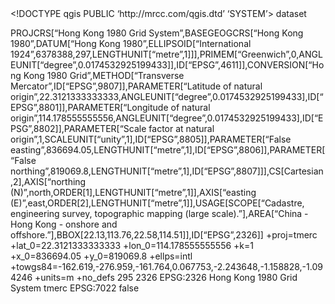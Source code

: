 <!DOCTYPE qgis PUBLIC 'http://mrcc.com/qgis.dtd' 'SYSTEM'>
<qgis version="3.38.1-Grenoble">
  <identifier></identifier>
  <parentidentifier></parentidentifier>
  <language></language>
  <type>dataset</type>
  <title></title>
  <abstract></abstract>
  <links/>
  <dates/>
  <fees></fees>
  <encoding></encoding>
  <crs>
    <spatialrefsys nativeFormat="Wkt">
      <wkt>PROJCRS["Hong Kong 1980 Grid System",BASEGEOGCRS["Hong Kong 1980",DATUM["Hong Kong 1980",ELLIPSOID["International 1924",6378388,297,LENGTHUNIT["metre",1]]],PRIMEM["Greenwich",0,ANGLEUNIT["degree",0.0174532925199433]],ID["EPSG",4611]],CONVERSION["Hong Kong 1980 Grid",METHOD["Transverse Mercator",ID["EPSG",9807]],PARAMETER["Latitude of natural origin",22.3121333333333,ANGLEUNIT["degree",0.0174532925199433],ID["EPSG",8801]],PARAMETER["Longitude of natural origin",114.178555555556,ANGLEUNIT["degree",0.0174532925199433],ID["EPSG",8802]],PARAMETER["Scale factor at natural origin",1,SCALEUNIT["unity",1],ID["EPSG",8805]],PARAMETER["False easting",836694.05,LENGTHUNIT["metre",1],ID["EPSG",8806]],PARAMETER["False northing",819069.8,LENGTHUNIT["metre",1],ID["EPSG",8807]]],CS[Cartesian,2],AXIS["northing (N)",north,ORDER[1],LENGTHUNIT["metre",1]],AXIS["easting (E)",east,ORDER[2],LENGTHUNIT["metre",1]],USAGE[SCOPE["Cadastre, engineering survey, topographic mapping (large scale)."],AREA["China - Hong Kong - onshore and offshore."],BBOX[22.13,113.76,22.58,114.51]],ID["EPSG",2326]]</wkt>
      <proj4>+proj=tmerc +lat_0=22.3121333333333 +lon_0=114.178555555556 +k=1 +x_0=836694.05 +y_0=819069.8 +ellps=intl +towgs84=-162.619,-276.959,-161.764,0.067753,-2.243648,-1.158828,-1.094246 +units=m +no_defs</proj4>
      <srsid>295</srsid>
      <srid>2326</srid>
      <authid>EPSG:2326</authid>
      <description>Hong Kong 1980 Grid System</description>
      <projectionacronym>tmerc</projectionacronym>
      <ellipsoidacronym>EPSG:7022</ellipsoidacronym>
      <geographicflag>false</geographicflag>
    </spatialrefsys>
  </crs>
  <extent/>
</qgis>
